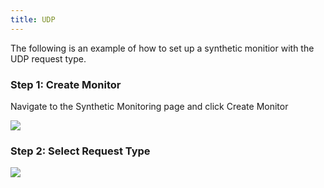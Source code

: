 ```yaml
---
title: UDP
---
```


The following is an example of how to set up a synthetic monitior with the UDP request type.

### Step 1: Create Monitor

Navigate to the Synthetic Monitoring page and click Create Monitor 

![](https://lh5.googleusercontent.com/uxO2bcG0kniHNGbpDQSIKW-5oNZmt5-UHxJyBUaYDEHpLUvRKhrUL0R3iH1zUQuDqmqbCP-dOIXP8GDz2cMMeSsHpq_SpS4_rdQSin-as8SqiwZWXUuvlYj3zlSXFVWssAS5u9s8VYFBjaz3uRT1Q54)

### Step 2: Select Request Type

![](https://lh7-us.googleusercontent.com/W8V9rTJX3GHazLHXBiVySzY4t6BVw-dHByYRylN0VIeAJiH3jnONtzvNWKhHEJqRAZ2SWYKB99KGjFL6rF3lIfrl9_shKSAs8cDuf_OaYuGk6iwyHjadml3AEB-0gJ5gkZC0ybca_OTBPzjItJJIcQc)